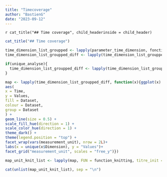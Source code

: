 ```yaml
---
title: "Timecoverage"
author: "BastienG"
date: "2023-09-12"
---
```


`r cat_title("## Time coverage", child_headerinside = child_header)`

```r

cat_title("## Time coverage")

```



```r

time_dimension_list_groupped <- lapply(parameter_time_dimension, fonction_groupement, init = init, final = final)
time_dimension_list_groupped_diff <- lapply(time_dimension_list_groupped, function(x){x %>%dplyr::mutate(Time = as.Date(Precision))%>%  dplyr::rename(`Values dataset 1` = "value_sum_1",`Values dataset 2` = "value_sum_2")%>% pivot_longer(cols = c(`Values dataset 1`, `Values dataset 2`), names_to = "Dataset", values_to ="Values") %>%dplyr::mutate(Dataset = dplyr::case_when(Dataset == "Values dataset 1" ~ titre_1 , TRUE ~ titre_2)) %>% dplyr::distinct()})

```


```r

if(unique_analyse){
  time_dimension_list_groupped_diff <- lapply(time_dimension_list_groupped_diff, function(x){x %>% filter(Values!=0)})
}

map <- lapply(time_dimension_list_groupped_diff, function(x){ggplot(x) +
aes(
x = Time,
y = Values,
fill = Dataset,
colour = Dataset,
group = Dataset
) +
geom_line(size = 0.5) +
scale_fill_hue(direction = 1) +
scale_color_hue(direction = 1) +
theme_dark() +
theme(legend.position = "top") +
facet_wrap(vars(measurement_unit), nrow = 2L)+
labs(x = unique(x$Dimension), y = "Values")+
facet_grid("measurement_unit", scales = "free_y")})

```


```r

map_unit_knit_list <- lapply(map, FUN = function_knitting, titre_init = titre_1, titre_final = titre_2,  folder = "Temporal", difference = FALSE, unique_analyse= unique_analyse,fig.pathinside = fig.path)

```

```r

cat(unlist(map_unit_knit_list), sep = "\n")

```



